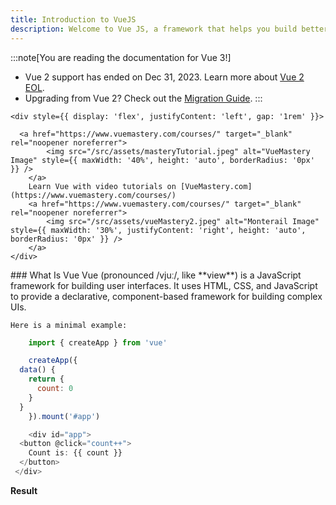 ```yaml
---
title: Introduction to VueJS
description: Welcome to Vue JS, a framework that helps you build better user interfaces.
---
```


:::note[You are reading the documentation for Vue 3!]
- Vue 2 support has ended on Dec 31, 2023. Learn more about [Vue 2 EOL](https://v2.vuejs.org/eol/).
- Upgrading from Vue 2? Check out the [Migration Guide](https://v3-migration.vuejs.org/).
:::

<Aside type="note">

    <div style={{ display: 'flex', justifyContent: 'left', gap: '1rem' }}>

      <a href="https://www.vuemastery.com/courses/" target="_blank" rel="noopener noreferrer"> 
            <img src="/src/assets/masteryTutorial.jpeg" alt="VueMastery Image" style={{ maxWidth: '40%', height: 'auto', borderRadius: '0px' }} />
        </a>
        Learn Vue with video tutorials on [VueMastery.com](https://www.vuemastery.com/courses/)
        <a href="https://www.vuemastery.com/courses/" target="_blank" rel="noopener noreferrer">
            <img src="/src/assets/vueMastery2.jpeg" alt="Monterail Image" style={{ maxWidth: '30%', justifyContent: 'right', height: 'auto', borderRadius: '0px' }} />
        </a>
    </div>
</Aside>
### What Is Vue
    Vue (pronounced /vjuː/, like **view**) is a JavaScript framework for building user interfaces. It uses HTML, CSS, and JavaScript to provide a declarative, component-based framework for building complex UIs.
    
    Here is a minimal example:
```js
    import { createApp } from 'vue'

    createApp({
  data() {
    return {
      count: 0
    }
  }
    }).mount('#app')
```

```js
    <div id="app">
  <button @click="count++">
    Count is: {{ count }}
  </button>
 </div>
 ```

 **Result**